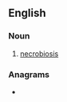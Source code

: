 ==English==

===Noun===
{{en-noun|bionecroses}}

# {{label|en|pathology}} [[necrobiosis]]

===Anagrams===
* {{l|en|necrobiosis}}